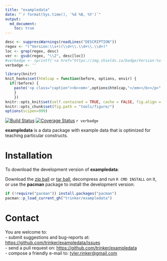 ```yaml
---
title: "exampledata"
date: "`r format(Sys.time(), '%d %B, %Y')`"
output:
  md_document:
    toc: true      
---
```


```r
desc <- suppressWarnings(readLines("DESCRIPTION"))
regex <- "(^Version:\\s+)(\\d+\\.\\d+\\.\\d+)"
loc <- grep(regex, desc)
ver <- gsub(regex, "\\2", desc[loc])
#verbadge <- sprintf('<a href="https://img.shields.io/badge/Version-%s-orange.svg"><img src="https://img.shields.io/badge/Version-%s-orange.svg" alt="Version"/></a></p>', ver, ver)
verbadge <- ''
````

```r
library(knitr)
knit_hooks$set(htmlcap = function(before, options, envir) {
  if(!before) {
    paste('<p class="caption"><b><em>',options$htmlcap,"</em></b></p>",sep="")
    }
    })
knitr::opts_knit$set(self.contained = TRUE, cache = FALSE, fig.align = 'center')
knitr::opts_chunk$set(fig.path = "tools/figure/")
options(scipen=999)
```


[![Build Status](https://travis-ci.org/trinker/exampledata.svg?branch=master)](https://travis-ci.org/trinker/exampledata)
[![Coverage Status](https://coveralls.io/repos/trinker/exampledata/badge.svg?branch=master)](https://coveralls.io/r/trinker/exampledata?branch=master)
`r verbadge`

**exampledata** is a data package with example data that is optimized for teaching particular constructs.

# Installation

To download the development version of **exampledata**:

Download the [zip ball](https://github.com/trinker/exampledata/zipball/master) or [tar ball](https://github.com/trinker/exampledata/tarball/master), decompress and run `R CMD INSTALL` on it, or use the **pacman** package to install the development version:

```r
if (!require("pacman")) install.packages("pacman")
pacman::p_load_current_gh("trinker/exampledata")
```

# Contact

You are welcome to:    
- submit suggestions and bug-reports at: <https://github.com/trinker/exampledata/issues>    
- send a pull request on: <https://github.com/trinker/exampledata>    
- compose a friendly e-mail to: <tyler.rinker@gmail.com>    
